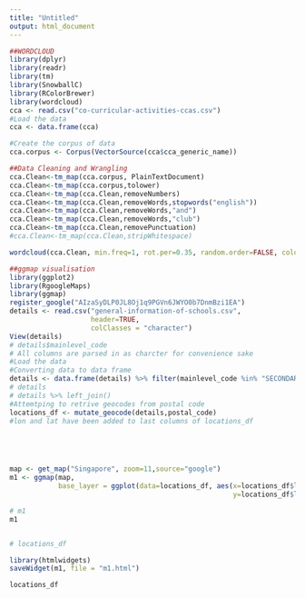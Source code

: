 ---
title: "Untitled"
output: html_document
---


```{r}
##WORDCLOUD
library(dplyr)
library(readr)
library(tm)
library(SnowballC)
library(RColorBrewer)
library(wordcloud)
cca <- read.csv("co-curricular-activities-ccas.csv")
#Load the data
cca <- data.frame(cca)

#Create the corpus of data
cca.corpus <- Corpus(VectorSource(cca$cca_generic_name))

##Data Cleaning and Wrangling
cca.Clean<-tm_map(cca.corpus, PlainTextDocument)
cca.Clean<-tm_map(cca.corpus,tolower)
cca.Clean<-tm_map(cca.Clean,removeNumbers)
cca.Clean<-tm_map(cca.Clean,removeWords,stopwords("english"))
cca.Clean<-tm_map(cca.Clean,removeWords,"and") 
cca.Clean<-tm_map(cca.Clean,removeWords,"club")
cca.Clean<-tm_map(cca.Clean,removePunctuation)
#cca.Clean<-tm_map(cca.Clean,stripWhitespace)

wordcloud(cca.Clean, min.freq=1, rot.per=0.35, random.order=FALSE, colors=brewer.pal(8,"Dark2"))
```

```{r}
##ggmap visualisation
library(ggplot2)
library(RgoogleMaps)
library(ggmap)
register_google("AIzaSyDLP0JL8Oj1q9PGVn6JWYO0b7DnmBzi1EA")
details <- read.csv("general-information-of-schools.csv",
                    header=TRUE,
                    colClasses = "character")
View(details)
# details$mainlevel_code
# All columns are parsed in as charcter for convenience sake 
#Load the data
#Converting data to data frame
details <- data.frame(details) %>% filter(mainlevel_code %in% "SECONDARY")
# details
# details %>% left_join()
#Attemtping to retrive geocodes from postal code 
locations_df <- mutate_geocode(details,postal_code)
#lon and lat have been added to last columns of locations_df





map <- get_map("Singapore", zoom=11,source="google")
m1 <- ggmap(map,
            base_layer = ggplot(data=locations_df, aes(x=locations_df$lon,
                                                       y=locations_df$lat))) + geom_point(aes(color=zone_code))

# m1
m1


# locations_df

library(htmlwidgets)
saveWidget(m1, file = "m1.html")
```

```{r}
locations_df
```

